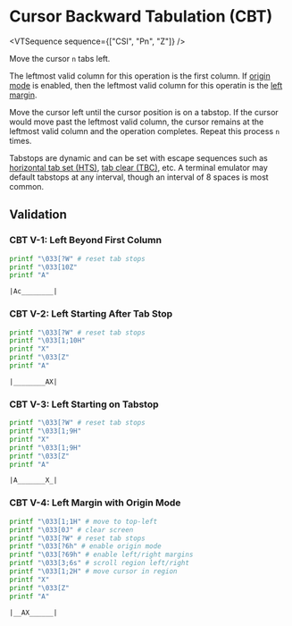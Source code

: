 
# Cursor Backward Tabulation (CBT)

<VTSequence sequence={["CSI", "Pn", "Z"]} />

Move the cursor `n` tabs left.

The leftmost valid column for this operation is the first column. If
[origin mode](#TODO) is enabled, then the leftmost valid column for this
operatin is the [left margin](#TODO).

Move the cursor left until the cursor position is on a tabstop. If the
cursor would move past the leftmost valid column, the cursor remains at
the leftmost valid column and the operation completes. Repeat this process
`n` times.

Tabstops are dynamic and can be set with escape sequences such as
[horizontal tab set (HTS)](/vt/hts), [tab clear (TBC)](/vt/tbc), etc.
A terminal emulator may default tabstops at any interval, though an interval
of 8 spaces is most common.

## Validation

### CBT V-1: Left Beyond First Column

```bash
printf "\033[?W" # reset tab stops
printf "\033[10Z"
printf "A"
```

```
|Ac________|
```

### CBT V-2: Left Starting After Tab Stop

```bash
printf "\033[?W" # reset tab stops
printf "\033[1;10H"
printf "X"
printf "\033[Z"
printf "A"
```

```
|________AX|
```

### CBT V-3: Left Starting on Tabstop

```bash
printf "\033[?W" # reset tab stops
printf "\033[1;9H"
printf "X"
printf "\033[1;9H"
printf "\033[Z"
printf "A"
```

```
|A_______X_|
```

### CBT V-4: Left Margin with Origin Mode

```bash
printf "\033[1;1H" # move to top-left
printf "\033[0J" # clear screen
printf "\033[?W" # reset tab stops
printf "\033[?6h" # enable origin mode
printf "\033[?69h" # enable left/right margins
printf "\033[3;6s" # scroll region left/right
printf "\033[1;2H" # move cursor in region
printf "X"
printf "\033[Z"
printf "A"
```

```
|__AX______|
```
